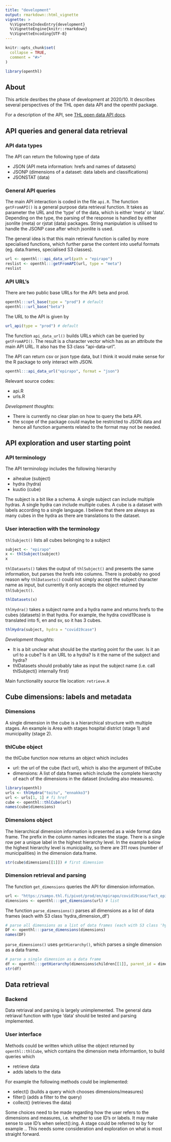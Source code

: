 ```yaml
---
title: "development"
output: rmarkdown::html_vignette
vignette: >
  %\VignetteIndexEntry{development}
  %\VignetteEngine{knitr::rmarkdown}
  %\VignetteEncoding{UTF-8}
---
```


```r
knitr::opts_chunk$set(
  collapse = TRUE,
  comment = "#>"
)
```


```r
library(openthl)
```

## About

This article desribes the phase of development at 2020/10. It describes several perspectives of the THL open data API and the openthl package.

For a description of the API, see [THL open data API docs](https://yhteistyotilat.fi/wiki08/x/RoCkAQ).


## API queries and general data retrieval

### API data types

The API can return the following type of data

- JSON (API meta information: hrefs and names of datasets)
- JSONP (dimensions of a dataset: data labels and classifications)
- JSONSTAT (data)


### General API queries

The main API interaction is coded in the file `api.R`. The function `getFromAPI()` 
is a general purpose data retrieval function. 
It takes as parameter the URL and the 'type' of the data, which is either 'meta' or 'data'. 
Depending on the type, the parsing of the response is handled by either 
jsonlite (meta) or rjstat (data) packages. String manipulation is utilised to handle the JSONP case after which jsonlite is used.

The general idea is that this main retrieval function is called by more specialised functions, 
which further parse the content into useful formats (eg. data.frames, specialised S3 classes). 

```r
url <- openthl:::api_data_url(path = "epirapo")
reslist <- openthl:::getFromAPI(url, type = "meta")
reslist
```


### API URL's

There are two public base URLs for the API: beta and prod. 

```r
openthl:::url_base(type = "prod") # default
openthl:::url_base("beta")
```

The URL to the API is given by

```r
url_api(type = "prod") # default
```

The function `api_data_url()` builds URLs which can be queried by `getFromAPI()`. 
The result is a character vector which has as an attribute the main API URL. 
It also has the S3 class "api-data-url".

The API can return csv or json type data, but I think it would make sense for the R package to only interact with JSON.

```r
openthl:::api_data_url("epirapo", format = "json")
```

Relevant source codes:

- api.R
- urls.R

*Development thoughts*:

- There is currently no clear plan on how to query the beta API.
- the scope of the package could maybe be restricted to JSON data and hence all function 
arguments related to the format may not be needed.



## API exploration and user starting point

### API terminology

The API terminology includes the following hierarchy

- aihealue (subject)
- hydra (hydra)
- kuutio (cube)

The subject is a bit like a schema. A single subject can include multiple hydras. 
A single hydra can include multiple cubes. A cube is a dataset with labels 
according to a single language. 
I believe that there are always as many cubes in the hydra as there are translations to the dataset. 

### User interaction with the terminology

`thlSubject()` lists all cubes belonging to a subject

```r
subject <- "epirapo"
x <- thlSubject(subject)
x
```

`thlDatasets()` takes the output of `thlSubject()` and presents the same information, 
but parses the hrefs into columns. There is probably no good reason why `thlDatasets()` could not simply accept the subject character name as input, 
but currently it only accepts the object returned by `thlSubject()`.

```r
thlDatasets(x)
```

`thlHydra()` takes a subject name and a hydra name and returns hrefs to the cubes (datasets) in that hydra. 
For example, the hydra covid19case is translated into fi, en and sv, so it has 3 cubes.

```r
thlHydra(subject, hydra = "covid19case")
```


*Development thoughts*:

- It is a bit unclear what should be the starting point for the user. Is it an url to a cube? Is it an URL to a hydra? Is it the name of the subject and hydra?
- thlDatasets should probably take as input the subject name (i.e. call thlSubject() internally first)

Main functionality source file location: `retrieve.R`



## Cube dimensions: labels and metadata

### Dimensions

A single dimension in the cube is a hierarchical structure with multiple stages. 
An example is Area with stages hospital district (stage 1) and municipality (stage 2). 

### thlCube object

the thlCube function now returns an object which includes

- url: the url of the cube (fact url), which is also the argument of thlCube
- dimensions: A list of data frames which include the complete hierarchy of each
of the dimensions in the dataset (including also measures).


```r
library(openthl)
urls <- thlHydra("toitu", "ennakko3")
url <- urls[1, 1] # fi href
cube <- openthl::thlCube(url)
names(cube$dimensions)
```


### Dimensions object

The hierarchical dimension information is presented as a wide format data frame. 
The prefix in the column names indicates the stage. 
There is a single row per a unique label in the highest hierarchy level. 
In the example below the highest hierarchy level is municipality, 
so there are 311 rows (number of municipalities) in the dimension data.frame.

```r
str(cube$dimensions[[1]]) # first dimension
```


### Dimension retrieval and parsing


The function `get_dimensions` queries the API for dimension information. 

```r
url <- "https://sampo.thl.fi/pivot/prod/en/epirapo/covid19case/fact_epirapo_covid19case.json"
dimensions <- openthl:::get_dimensions(url) # list
```

The function `parse_dimensions()` parses all dimensions as a list of data frames (each with S3 class 'hydra_dimension_df')

```r
# parse all dimensions as a list of data frames (each with S3 class 'hydra_dimension_df')
DF <- openthl:::parse_dimensions(dimensions)
names(DF)
```

`parse_dimensions()` uses `getHierarchy()`, which parses a single dimension as a data frame.

```r
# parse a single dimension as a data frame
df <- openthl:::getHierarchy(dimensions$children[[1]], parent_id = dimensions$id[[1]])
str(df)
```


## Data retrieval

### Backend

Data retriaval and parsing is largely unimplemented. The general data retriaval function with type 'data' should be tested and parsing implemented.


### User interface

Methods could be written which utilise the object returned by `openthl::thlCube`, 
which contains the dimension meta informantion, to build queries which

- retrieve data
- adds labels to the data

For example the following methods could be implemented:

- select() (builds a query which chooses dimensions/measures)
- filter() (adds a filter to the query)
- collect() (retrieves the data)

Some choices need to be made regarding how the user refers to the dimensions 
and measures, i.e. whether to use ID's or labels. 
It may make sense to use ID's when select():ing. 
A stage could be referred to by for example <dimension_id>.<stage_id>. 
This needs some consideration and exploration on what is most straight forward.


